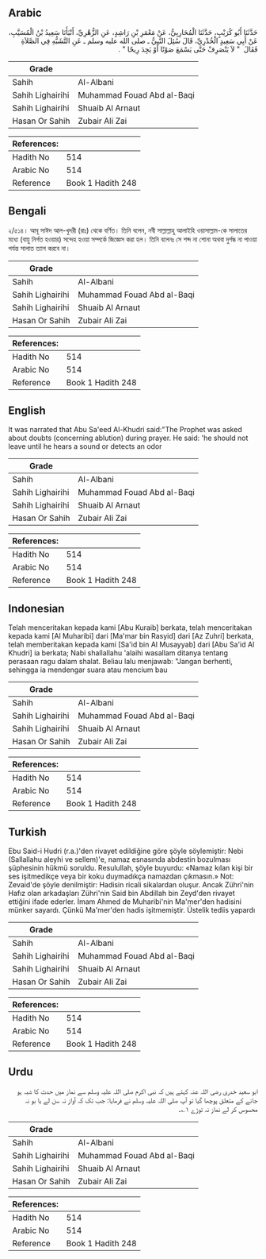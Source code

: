 ## Arabic


<div dir="rtl" lang="ar" style={{fontSize:'larger',backgroundColor:'#f8f9fa',padding:20}}>
حَدَّثَنَا أَبُو كُرَيْبٍ، حَدَّثَنَا الْمُحَارِبِيُّ، عَنْ مَعْمَرِ بْنِ رَاشِدٍ، عَنِ الزُّهْرِيِّ، أَنْبَأَنَا سَعِيدُ بْنُ الْمُسَيَّبِ، عَنْ أَبِي سَعِيدٍ الْخُدْرِيِّ، قَالَ سُئِلَ النَّبِيُّ ـ صلى الله عليه وسلم ـ عَنِ التَّشَبُّهِ فِي الصَّلاَةِ فَقَالَ ‏ "‏ لاَ يَنْصَرِفْ حَتَّى يَسْمَعَ صَوْتًا أَوْ يَجِدَ رِيحًا ‏"‏ ‏.‏
</div>
<div style={{backgroundColor:'#f8f9fa',padding:20, marginBottom: 10}}><table> <thead> <tr> <th>Grade</th> <th></th> </tr> </thead> <tbody> <tr><td>Sahih</td><td>Al-Albani</td></tr><tr><td>Sahih Lighairihi</td><td>Muhammad Fouad Abd al-Baqi</td></tr><tr><td>Sahih Lighairihi</td><td>Shuaib Al Arnaut</td></tr><tr><td>Hasan Or Sahih</td><td>Zubair Ali Zai</td></tr></tbody></table><table> <thead> <tr> <th>References:</th> <th></th> </tr> </thead> <tbody><tr><td>Hadith No</td><td>514</td></tr><tr><td>Arabic No</td><td>514</td></tr><tr><td>Reference</td><td>Book 1 Hadith 248</td></tr></tbody></table></div>

## Bengali


<div dir="ltr" lang="bn" style={{fontSize:'larger',backgroundColor:'#f8f9fa',padding:20}}>
২/৫১৪। আবূ সাঈদ আল-খুদরী (রাঃ) থেকে বর্ণিত। তিনি বলেন, নবী সাল্লাল্লাহু আলাইহি ওয়াসাল্লাম-কে সালাতের মধ্যে (বায়ু নির্গত হওয়ার) সন্দেহ হওয়া সম্পর্কে জিজ্ঞেস করা হল। তিনি বলেনঃ সে শব্দ না শোনা অথবা দুর্গন্ধ না পাওয়া পর্যন্ত সালাত ত্যাগ করবে না।
</div>
<div style={{backgroundColor:'#f8f9fa',padding:20, marginBottom: 10}}><table> <thead> <tr> <th>Grade</th> <th></th> </tr> </thead> <tbody> <tr><td>Sahih</td><td>Al-Albani</td></tr><tr><td>Sahih Lighairihi</td><td>Muhammad Fouad Abd al-Baqi</td></tr><tr><td>Sahih Lighairihi</td><td>Shuaib Al Arnaut</td></tr><tr><td>Hasan Or Sahih</td><td>Zubair Ali Zai</td></tr></tbody></table><table> <thead> <tr> <th>References:</th> <th></th> </tr> </thead> <tbody><tr><td>Hadith No</td><td>514</td></tr><tr><td>Arabic No</td><td>514</td></tr><tr><td>Reference</td><td>Book 1 Hadith 248</td></tr></tbody></table></div>

## English


<div dir="ltr" lang="en" style={{fontSize:'larger',backgroundColor:'#f8f9fa',padding:20}}>
It was narrated that Abu Sa'eed Al-Khudri said:"The Prophet was asked about doubts (concerning ablution) during prayer. He said: 'he should not leave until he hears a sound or detects an odor
</div>
<div style={{backgroundColor:'#f8f9fa',padding:20, marginBottom: 10}}><table> <thead> <tr> <th>Grade</th> <th></th> </tr> </thead> <tbody> <tr><td>Sahih</td><td>Al-Albani</td></tr><tr><td>Sahih Lighairihi</td><td>Muhammad Fouad Abd al-Baqi</td></tr><tr><td>Sahih Lighairihi</td><td>Shuaib Al Arnaut</td></tr><tr><td>Hasan Or Sahih</td><td>Zubair Ali Zai</td></tr></tbody></table><table> <thead> <tr> <th>References:</th> <th></th> </tr> </thead> <tbody><tr><td>Hadith No</td><td>514</td></tr><tr><td>Arabic No</td><td>514</td></tr><tr><td>Reference</td><td>Book 1 Hadith 248</td></tr></tbody></table></div>

## Indonesian


<div dir="ltr" lang="id" style={{fontSize:'larger',backgroundColor:'#f8f9fa',padding:20}}>
Telah menceritakan kepada kami [Abu Kuraib] berkata, telah menceritakan kepada kami [Al Muharibi] dari [Ma'mar bin Rasyid] dari [Az Zuhri] berkata, telah memberitakan kepada kami [Sa'id bin Al Musayyab] dari [Abu Sa'id Al Khudri] ia berkata; Nabi shallallahu 'alaihi wasallam ditanya tentang perasaan ragu dalam shalat. Beliau lalu menjawab: "Jangan berhenti, sehingga ia mendengar suara atau mencium bau
</div>
<div style={{backgroundColor:'#f8f9fa',padding:20, marginBottom: 10}}><table> <thead> <tr> <th>Grade</th> <th></th> </tr> </thead> <tbody> <tr><td>Sahih</td><td>Al-Albani</td></tr><tr><td>Sahih Lighairihi</td><td>Muhammad Fouad Abd al-Baqi</td></tr><tr><td>Sahih Lighairihi</td><td>Shuaib Al Arnaut</td></tr><tr><td>Hasan Or Sahih</td><td>Zubair Ali Zai</td></tr></tbody></table><table> <thead> <tr> <th>References:</th> <th></th> </tr> </thead> <tbody><tr><td>Hadith No</td><td>514</td></tr><tr><td>Arabic No</td><td>514</td></tr><tr><td>Reference</td><td>Book 1 Hadith 248</td></tr></tbody></table></div>

## Turkish


<div dir="ltr" lang="tr" style={{fontSize:'larger',backgroundColor:'#f8f9fa',padding:20}}>
Ebu Said-i Hudri (r.a.)'den rivayet edildiğine göre şöyle söylemiştir: Nebi (Sallallahu aleyhi ve sellem)'e, namaz esnasında abdestin bozulması şüphesinin hükmü soruldu. Resulullah, şöyle buyurdu: «Namaz kılan kişi bir ses işitmedikçe veya bir koku duymadıkça namazdan çıkmasın.» Not: Zevaid'de şöyle denilmiştir: Hadisin ricali sikalardan oluşur. Ancak Zühri'nin Hafız olan arkadaşları Zühri'nin Said bin Abdillah bin Zeyd'den rivayet ettiğini ifade ederler. İmam Ahmed de Muharibi'nin Ma'mer'den hadisini münker sayardı. Çünkü Ma'mer'den hadis işitmemiştir. Üstelik tediis yapardı
</div>
<div style={{backgroundColor:'#f8f9fa',padding:20, marginBottom: 10}}><table> <thead> <tr> <th>Grade</th> <th></th> </tr> </thead> <tbody> <tr><td>Sahih</td><td>Al-Albani</td></tr><tr><td>Sahih Lighairihi</td><td>Muhammad Fouad Abd al-Baqi</td></tr><tr><td>Sahih Lighairihi</td><td>Shuaib Al Arnaut</td></tr><tr><td>Hasan Or Sahih</td><td>Zubair Ali Zai</td></tr></tbody></table><table> <thead> <tr> <th>References:</th> <th></th> </tr> </thead> <tbody><tr><td>Hadith No</td><td>514</td></tr><tr><td>Arabic No</td><td>514</td></tr><tr><td>Reference</td><td>Book 1 Hadith 248</td></tr></tbody></table></div>

## Urdu


<div dir="rtl" lang="ur" style={{fontSize:'larger',backgroundColor:'#f8f9fa',padding:20}}>
ابو سعید خدری رضی اللہ عنہ کہتے ہیں کہ نبی اکرم صلی اللہ علیہ وسلم سے نماز میں حدث کا شبہ ہو جانے کے متعلق پوچھا گیا تو آپ صلی اللہ علیہ وسلم نے فرمایا: جب تک کہ آواز نہ سن لے یا بو نہ محسوس کر لے نماز نہ توڑے ۱؎۔
</div>
<div style={{backgroundColor:'#f8f9fa',padding:20, marginBottom: 10}}><table> <thead> <tr> <th>Grade</th> <th></th> </tr> </thead> <tbody> <tr><td>Sahih</td><td>Al-Albani</td></tr><tr><td>Sahih Lighairihi</td><td>Muhammad Fouad Abd al-Baqi</td></tr><tr><td>Sahih Lighairihi</td><td>Shuaib Al Arnaut</td></tr><tr><td>Hasan Or Sahih</td><td>Zubair Ali Zai</td></tr></tbody></table><table> <thead> <tr> <th>References:</th> <th></th> </tr> </thead> <tbody><tr><td>Hadith No</td><td>514</td></tr><tr><td>Arabic No</td><td>514</td></tr><tr><td>Reference</td><td>Book 1 Hadith 248</td></tr></tbody></table></div>